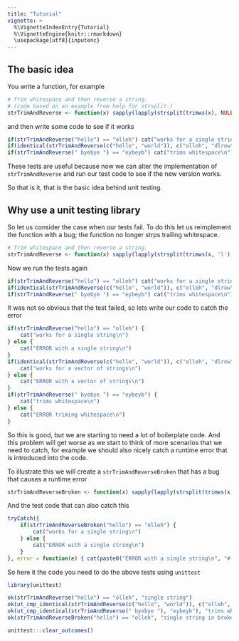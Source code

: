 ```yaml
---
title: "Tutorial"
vignette: >
  %\VignetteIndexEntry{Tutorial}
  %\VignetteEngine{knitr::rmarkdown}
  \usepackage[utf8]{inputenc}
---
```


## The basic idea

You write a function, for example

```r
# Trim whitespace and then reverse a string.
# (code based on an example from help for strsplit.)
strTrimAndReverse <- function(x) sapply(lapply(strsplit(trimws(x), NULL), rev), paste, collapse = "")
```

and then write some code to see if it works

```r
if(strTrimAndReverse("hello") == "olleh") cat("works for a single string\n")
if(identical(strTrimAndReverse(c("hello", "world")), c("olleh", "dlrow"))) cat("works for a vector of strings\n")
if(strTrimAndReverse(" byebye ") == "eybeyb") cat("trims whitespace\n")
```

These tests are useful because now we can alter the implementation of `strTrimAndReverse` and run our test code to see if the new version works.

So that is it, that is the basic idea behind unit testing.

## Why use a unit testing library

So let us consider the case when our tests fail.
To do this let us reimplement the function with a bug; the function no longer strps trailing whitespace.

```r
# Trim whitespace and then reverse a string.
strTrimAndReverse <- function(x) sapply(lapply(strsplit(trimws(x, 'l'), NULL), rev), paste, collapse = "")
```

Now we run the tests again

```r
if(strTrimAndReverse("hello") == "olleh") cat("works for a single string\n")
if(identical(strTrimAndReverse(c("hello", "world")), c("olleh", "dlrow"))) cat("works for a vector of strings\n")
if(strTrimAndReverse(" byebye ") == "eybeyb") cat("trims whitespace\n")
```

It was not so obvious that the test failed, so lets write our code to catch the error

```r
if(strTrimAndReverse("hello") == "olleh") {
    cat("works for a single string\n")
} else {
    cat("ERROR with a single string\n")
}
if(identical(strTrimAndReverse(c("hello", "world")), c("olleh", "dlrow"))) {
    cat("works for a vector of strings\n")
} else {
    cat("ERROR with a vector of strings\n")
}
if(strTrimAndReverse(" byebye ") == "eybeyb") {
    cat("trims whitespace\n")
} else {
    cat("ERROR triming whitespace\n")
}
```

So this is good, but we are starting to need a lot of boilerplate code.
And this problem will get worse as we start to think of more scenarios that we need to catch, for example we should also nicely catch a runtime error that is introduced into the code.

To illustrate this we will create a `strTrimAndReverseBroken` that has a bug that causes a runtime error

```r
strTrimAndReverseBroken <- function(x) sapply(lapply(strsplit(trimws(x, 'oops'), NULL), rev), paste, collapse = "")
```

And the test code that can also catch this

```r
tryCatch({
    if(strTrimAndReverseBroken("hello") == "olleh") {
        cat("works for a single string\n")
    } else {
        cat("ERROR with a single string\n")
    }
}, error = function(e) { cat(paste0("ERROR with a single string\n", "# Test resulted in error: ", e$message, "\n")) })
```

So here it the code you need to do the above tests using `unittest`

```r
library(unittest)

ok(strTrimAndReverse("hello") == "olleh", "single string")
ok(ut_cmp_identical(strTrimAndReverse(c("hello", "world")), c("olleh", "dlrow")), "vector of strings")
ok(ut_cmp_identical(strTrimAndReverse(" byebye "), "eybeyb"), "trims whitespace")
ok(strTrimAndReverseBroken("hello") == "olleh", "single string in broken function")
```

```r
unittest:::clear_outcomes()
```

